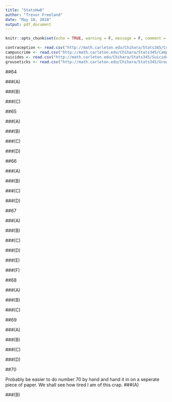 ```yaml
---
title: "StatsHw8"
author: "Trevor Freeland"
date: "May 10, 2018"
output: pdf_document
---
```


```r
knitr::opts_chunk$set(echo = TRUE, warning = F, message = F, comment = NA)
```

```r
contraception <- read.csv("http://math.carleton.edu/Chihara/Stats345/Contraception.csv")
campuscrime <- read.csv("http://math.carleton.edu/Chihara/Stats345/CampusCrime.csv")
suicides <- read.csv("http://math.carleton.edu/Chihara/Stats345/Suicides.csv")
grouseticks <- read.csv("http://math.carleton.edu/Chihara/Stats345/GrouseTicks.csv")
```


##64

###(A)

###(B)

###(C)

##65

###(A)

###(B)

###(C)

###(D)

##66

###(A)

###(B)

###(C)

###(D)

##67

###(A)

###(B)

###(C)

###(D)

###(E)

###(F)

##68

###(A)

###(B)

###(C)

##69

###(A)

###(B)

###(C)

###(D)

##70

Probably be easier to do number 70 by hand and hand it in on a seperate piece of paper. We shall see how tired I am of this crap. 
###(A)

###(B)
